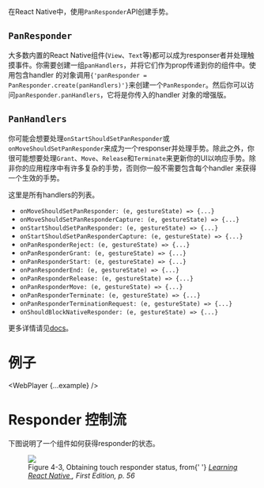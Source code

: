
在React Native中，使用`PanResponder`API创建手势。

## **`PanResponder`**

大多数内置的React Native组件(`View`、`Text`等)都可以成为responser者并处理触摸事件。你需要创建一组`panHandlers`，并将它们作为prop传递到你的组件中。使用包含handler 的对象调用`{'panResponder = PanResponder.create(panHandlers)'}`来创建一个`PanResponder`。然后你可以访问`panResponder.panHandlers`，它将是你传入的handler 对象的增强版。

## **`PanHandlers`**

你可能会想要处理`onStartShouldSetPanResponder`或`onMoveShouldSetPanResponder`来成为一个responser并处理手势。除此之外，你很可能想要处理`Grant`、`Move`、`Release`和`Terminate`来更新你的UI以响应手势。除非你的应用程序中有许多复杂的手势，否则你一般不需要包含每个handler 来获得一个生效的手势。

这里是所有handlers的列表。

- `onMoveShouldSetPanResponder: (e, gestureState) => {...}`
- `onMoveShouldSetPanResponderCapture: (e, gestureState) => {...}`
- `onStartShouldSetPanResponder: (e, gestureState) => {...}`
- `onStartShouldSetPanResponderCapture: (e, gestureState) => {...}`
- `onPanResponderReject: (e, gestureState) => {...}`
- `onPanResponderGrant: (e, gestureState) => {...}`
- `onPanResponderStart: (e, gestureState) => {...}`
- `onPanResponderEnd: (e, gestureState) => {...}`
- `onPanResponderRelease: (e, gestureState) => {...}`
- `onPanResponderMove: (e, gestureState) => {...}`
- `onPanResponderTerminate: (e, gestureState) => {...}`
- `onPanResponderTerminationRequest: (e, gestureState) => {...}`
- `onShouldBlockNativeResponder: (e, gestureState) => {...}`

更多详情请见[docs](https://facebook.github.io/react-native/docs/panresponder.html)。

# 例子

<WebPlayer {...example} />

# Responder 控制流

下图说明了一个组件如何获得responder的状态。

<figure>
  <img style={{ paddingTop: 40, width: 550 }} src={'pan-responder-flow.png'} />
  <figcaption style={{ paddingBottom: 40 }}>
    Figure 4-3, Obtaining touch responder status, from{' '}
    <em>
      <a href={'http://shop.oreilly.com/product/0636920041511.do'}>
        Learning React Native
      </a>
      , First Edition, p. 56
    </em>
  </figcaption>
</figure>
